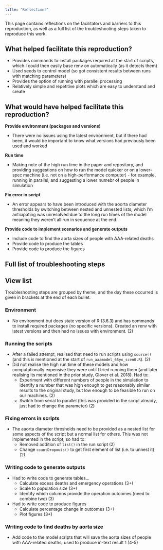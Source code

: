 ```yaml
---
title: "Reflections"
---
```


This page contains reflections on the facilitators and barriers to this reproduction, as well as a full list of the troubleshooting steps taken to reproduce this work.

## What helped facilitate this reproduction?

* Provides commands to install packages required at the start of scripts, which I could then easily base renv on automatically (as it detects them)
* Used seeds to control model (so got consistent results between runs with matching parameters)
* Provides the option of running with parallel processing
* Relatively simple and repetitive plots which are easy to understand and create

## What would have helped facilitate this reproduction?

**Provide environment (packages and versions)**

* There were no issues using the latest environment, but if there had been, it would be important to know what versions had previously been used and worked

**Run time**

* Making note of the high run time in the paper and repository, and providing suggestions on how to run the model quicker or on a lower-spec machine (i.e. not on a high-performance computer) - for example, running in parallel, and suggesting a lower numebr of people in simulation

**Fix error in script**

* An error appears to have been introduced with the aoorta diameter thresholds by switching between nested and unnested lists, which I'm anticipating was unresolved due to the long run times of the model meaning they weren't all run in sequence at the end.

**Provide code to implement scenarios and generate outputs**

* Include code to find the aorta sizes of people with AAA-related deaths
* Provide code to produce the tables
* Provide code to produce the figures

## Full list of troubleshooting steps

::: {.callout-note appearance="minimal" collapse=true}
## View list

Troubleshooting steps are grouped by theme, and the day these occurred is given in brackets at the end of each bullet.

### Environment

* No environment but does state version of R (3.6.3) and has commands to install required packages (no specific versions). Created an renv with latest versions and then had no issues with environment. (2)

### Running the scripts

* After a failed attempt, realised that need to run scripts using `source()` (and this is mentioned at the start of `run_aaamodel_65yo_scen0.R`). (2)
* Did not realise the high run time of these models and how computationally expensive they were until I tried running them (and later realising its mentioned in the prior study, Glover et al. 2018). Had to:
    * Experiment with different numbers of people in the simulation to identify a number that was high enough to get reasonably similar results to the original study, but low enough to be feasible to run on our machines. (2)
    * Switch from serial to parallel (this was provided in the script already, just had to change the parameter) (2)

### Fixing errors in scripts

* The aaorta diameter thresholds need to be provided as a nested list for some aspects of the script but a normal list for others. This was not implemented in the script, so had to:
    * Removed addition of `list()` in the run script (2)
    * Change `countDropouts()` to get first element of list (i.e. to unnest it) (2)

### Writing code to generate outputs

* Had to write code to generate tables...   
    * Calculate excess deaths and emergency operations (3+)
    * Scale to population size (3+)
    * Identify which columns provide the operation outcomes (need to combine two) (3)
* Had to write code to produce figures
    * Calculate percentage change in outcomes (3+)
    * Plot figures (3+)

### Writing code to find deaths by aorta size

* Add code to the model scripts that will save the aorta sizes of people with AAA-related deaths, used to produce in-text result 1 (4-5)

:::